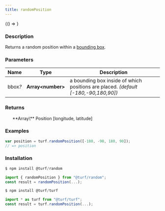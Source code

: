 ```yaml
---
title: randomPosition
---
```



<!-- Expose turf as global var for experimenting in the browser console -->

<BrowserOnly>{() => <WindowTurfGlobal turf={turf} />}</BrowserOnly>

### Description

Returns a random position within a [bounding box](https://tools.ietf.org/html/rfc7946#section-5).

### Parameters

| Name         | Type               | Description                                                                        |
| ------------ | ------------------ | ---------------------------------------------------------------------------------- |
| bbox<i>?</i> | **Array\<number>** | a bounding box inside of which positions are placed. _(default [-180,-90,180,90])_ |

### Returns

<ul>
  **Array\<number>** Position [longitude, latitude]

</ul>

### Examples

```javascript
var position = turf.randomPosition([-180, -90, 180, 90]);
// => position
```

### Installation

```javascript
$ npm install @turf/random

import { randomPosition } from "@turf/random";
const result = randomPosition(...);
```

```javascript
$ npm install @turf/turf

import * as turf from "@turf/turf";
const result = turf.randomPosition(...);
```
